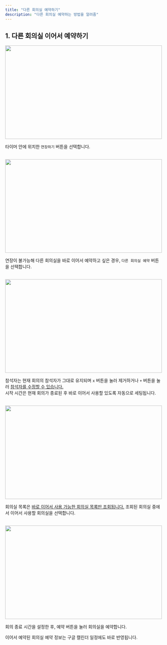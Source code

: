 ```yaml
---
title: "다른 회의실 예약하기"
description: "다른 회의실 예약하는 방법을 알려줌"
---
```


## 1. 다른 회의실 이어서 예약하기

<img src="/images/tablet/meeting-extend/book-diff-room/img1.png" width="100%" height="300" />

타이머 안에 위치한 `연장하기` 버튼을 선택합니다.

<br />

<img src="/images/tablet/meeting-extend/book-diff-room/img2.png" width="100%" height="300" />

연장이 불가능해 다른 회의실을 바로 이어서 예약하고 싶은 경우, `다른 회의실 예약` 버튼을 선택합니다.

<br />

<img src="/images/tablet/meeting-extend/book-diff-room/img3.png" width="100%" height="300" />

참석자는 현재 회의의 참석자가 그대로 유지되며 `x` 버튼을 눌러 제거하거나 `+` 버튼을 눌러 <u>참석자를 수정할 수 있습니다.</u><br />
시작 시간은 현재 회의가 종료된 후 바로 이어서 사용할 있도록 자동으로 세팅됩니다.

<br />

<img src="/images/tablet/meeting-extend/book-diff-room/img4.png" width="100%" height="300" />

회의실 목록은 <u>바로 이어서 사용 가능한 회의실 목록만 조회됩니다.</u> 조회된 회의실 중에서 이어서 사용할 회의실을 선택합니다.

<br />

<img src="/images/tablet/meeting-extend/book-diff-room/img5.png" width="100%" height="300" />

회의 종료 시간을 설정한 후, 예약 버튼을 눌러 회의실을 예약합니다.

<Info>
    이어서 예약된 회의실 예약 정보는 구글 캘린더 일정에도 바로 반영됩니다.
</Info>